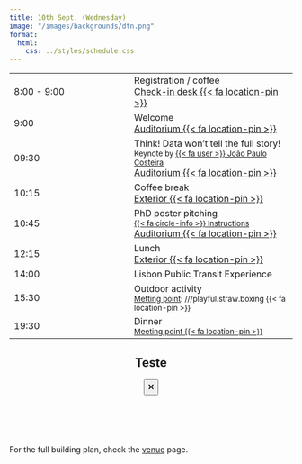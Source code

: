 ```yaml
---
title: 10th Sept. (Wednesday)
image: "/images/backgrounds/dtn.png"
format:
  html:
    css: ../styles/schedule.css
---
```


::: {.schedule-forum}
| |  |
| --- | ---- |
| 8:00 - 9:00 | <span class="event-outline-blue"></span> Registration / coffee <br/><a class="plant-trigger small" data-plant-title="Ground floor: Check-in desk" data-plant-url="/images/plant/ground_checkin.png" href="#">Check-in desk  {{< fa location-pin >}}</a>   |
| 9:00        | <span class="event-outline-blue"></span> Welcome  <br/><a class="plant-trigger small" data-plant-title="Upper floor: Auditorium" data-plant-url="/images/plant/upper_auditorium.png" href="#">Auditorium  {{< fa location-pin >}}</a>                 |
| 09:30       | <span class="event-filled-green"></span> Think! Data won’t tell the full story! <br/> <small>Keynote by [{{< fa user >}} João Paulo Costeira](/speakers/jcosteira.html)</small> <br/><a class="plant-trigger small" data-plant-title="Upper floor: Auditorium" data-plant-url="/images/plant/upper.png" href="#"> Auditorium  {{< fa location-pin >}}</a>     |
| 10:15       | <span class="event-outline-blue"></span> Coffee break  <br/><a class="plant-trigger small" data-plant-title="Ground floor: Coffee break area" data-plant-url="/images/plant/ground_cb.png" href="#">Exterior  {{< fa location-pin >}}</a>            |
| 10:45       | <span class="event-filled-orange size-2"></span> PhD poster pitching  <br/><small>[{{< fa circle-info >}}  Instructions](/forum/pitches.html)</small> <br/><a class="plant-trigger small" data-plant-title="Upper floor: Auditorium" data-plant-url="/images/plant/upper.png" href="#"> Auditorium  {{< fa location-pin >}}</a> |
| 12:15       | <span class="event-outline-blue"></span> Lunch         <br/><a class="plant-trigger small" data-plant-title="Ground floor: Coffee break area" data-plant-url="/images/plant/ground_cb.png" href="#">Exterior  {{< fa location-pin >}}</a>                        |
| 14:00       | <span class="event-filled-blue size-2"></span> Lisbon Public Transit Experience                | 
| 15:30       | <span class="event-filled-blue size-2"></span> Outdoor activity<br/><small class="text-right">[Metting point](https://what3words.com/){target="_blank"}: ///playful.straw.boxing  {{< fa location-pin >}}</small> | 
| 19:30       | <span class="event-filled-red size-3"></span> Dinner<br/><small class="text-right">[Meeting point  {{< fa location-pin >}}](https://maps.app.goo.gl/GSfd9HhDmz6WWY1H7){target="_blank"} |   
:::




```{=html}
<script src="https://unpkg.com/micromodal/dist/micromodal.min.js"></script>

<div class="modal micromodal-slide" id="plant-modal" aria-hidden="true">
  <div class="modal__overlay" tabindex="-1" data-micromodal-close>
    <div class="modal__container" role="dialog" aria-modal="true" aria-labelledby="plant-modal-title">
      <header>
        <h2 id="plant-modal-title">Teste</h2>
        <button aria-label="Close modal" data-micromodal-close class="btn btn-ouline-secondary">🗙</button>
      </header>
      <main>
        <img id="plant-modal-img" src="" alt="" style="max-width:100%; border-radius:8px;" />
      </main>

      <img id="plant-legend" src="/images/plant/legend.png" alt="" style="max-width:100%; border-radius:8px;" />

      <p style="margin-top: 32px;">For the full building plan, check the <a href="/info/venue.html">venue</a> page.</p>
    </div>
  </div>
</div>

<script>
document.addEventListener("DOMContentLoaded", function() {
  // Initialize Micromodal with explicit modal id
  MicroModal.init({
    openTrigger: 'data-micromodal-trigger',
    closeTrigger: 'data-micromodal-close',
    disableScroll: true,
    awaitOpenAnimation: false,
    awaitCloseAnimation: false
  });

  // Attach dynamic trigger handler
  document.querySelectorAll(".plant-trigger").forEach(function(trigger) {
    trigger.addEventListener("click", function(e) {
      e.preventDefault();

      // Read data attributes
      const title = trigger.getAttribute("data-plant-title");
      const url   = trigger.getAttribute("data-plant-url");

      // Update modal content
      document.getElementById("plant-modal-title").textContent = title;
      document.getElementById("plant-modal-img").setAttribute("src", url);

      // Open the modal safely
      MicroModal.show("plant-modal");
    });
  });
});
</script>

```
